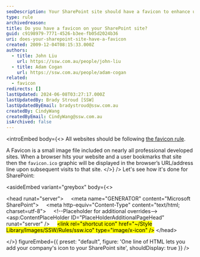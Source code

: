 ```yaml
---
seoDescription: Your SharePoint site should have a favicon to enhance user experience and professionalism. By adding a small icon file, you can differentiate your site from others and make it more memorable for users.
type: rule
archivedreason:
title: Do you have a favicon on your SharePoint site?
guid: c9198979-7771-4526-b3ee-fb05d2024b36
uri: does-your-sharepoint-site-have-a-favicon
created: 2009-12-04T08:15:33.000Z
authors:
  - title: John Liu
    url: https://ssw.com.au/people/john-liu
  - title: Adam Cogan
    url: https://ssw.com.au/people/adam-cogan
related:
  - favicon
redirects: []
lastUpdated: 2024-06-08T03:27:17.000Z
lastUpdatedBy: Brady Stroud [SSW]
lastUpdatedByEmail: bradystroud@ssw.com.au
createdBy: CindyWang
createdByEmail: CindyWang@ssw.com.au
isArchived: false
---
```


<introEmbed
  body={<>
All websites should be following [the favicon rule](/favicon).

A Favicon is a small image file included on nearly all professional developed sites. When a browser hits your website and a user bookmarks that site then the `favicon.ico` graphic will be displayed in the browser’s URL/address line upon subsequent visits to that site.
  </>}
/>
Let's see how it's done for SharePoint:

<asideEmbed
  variant="greybox"
  body={<>
    
&lt;head runat="server"&gt;
    &lt;meta name="GENERATOR" content="Microsoft SharePoint"&gt;
    &lt;meta http-equiv="Content-Type" content="text/html; charset=utf-8"&gt;
    &lt;!--Placeholder for additional overrides--&gt;
    &lt;asp:ContentPlaceHolder ID="PlaceHolderAdditionalPageHead" runat="server" /&gt;
    <mark>&lt;link rel=&quot;shortcut icon&quot; href=&quot;~/Style Library/Images/SSW/Rules/ssw.ico&quot; type=&quot;image/x-icon&quot; /&gt;</mark>
&lt;/head&gt;

  </>}
  figureEmbed={{
    preset: "default",
    figure: 'One line of HTML lets you add your company\'s icon to your SharePoint site',
    shouldDisplay: true
  }}
/>
